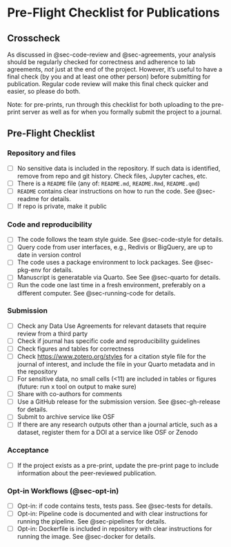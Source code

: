 # Pre-Flight Checklist for Publications {#sec-checklist}

## Crosscheck

As discussed in @sec-code-review and @sec-agreements, your analysis should be regularly checked for correctness and adherence to lab agreements, *not* just at the end of the project. However, it's useful to have a final check (by you and at least one other person) before submitting for publication. Regular code review will make this final check quicker and easier, so please do both.

Note: for pre-prints, run through this checklist for both uploading to the pre-print server as well as for when you formally submit the project to a journal.

## Pre-Flight Checklist

### Repository and files

- [ ] No sensitive data is included in the repository. If such data is identified, remove from repo and git history. Check files, Jupyter caches, etc.
- [ ] There is a `README` file (any of: `README.md`, `README.Rmd`, `README.qmd`)
- [ ] `README` contains clear instructions on how to run the code. See @sec-readme for details.
- [ ] If repo is private, make it public

### Code and reproducibility

- [ ] The code follows the team style guide. See @sec-code-style for details.
- [ ] Query code from user interfaces, e.g., Redivis or BigQuery, are up to date in version control
- [ ] The code uses a package environment to lock packages. See @sec-pkg-env for details.
- [ ] Manuscript is generatable via Quarto. See See @sec-quarto for details.
- [ ] Run the code one last time in a fresh environment, preferably on a different computer. See @sec-running-code for details.

### Submission

- [ ] Check any Data Use Agreements for relevant datasets that require review from a third party
- [ ] Check if journal has specific code and reproducibility guidelines
- [ ] Check figures and tables for correctness
- [ ] Check <https://www.zotero.org/styles> for a citation style file for the journal of interest, and include the file in your Quarto metadata and in the repository
- [ ] For sensitive data, no small cells (<11) are included in tables or figures (future: run x tool on output to make sure)
- [ ] Share with co-authors for comments
- [ ] Use a GitHub release for the submission version. See @sec-gh-release for details.
- [ ] Submit to archive service like OSF
- [ ] If there are any research outputs other than a journal article, such as a dataset, register them for a DOI at a service like OSF or Zenodo

### Acceptance

- [ ] If the project exists as a pre-print, update the pre-print page to include information about the peer-reviewed publication.

### Opt-in Workflows (@sec-opt-in)

- [ ] Opt-in: if code contains tests, tests pass. See @sec-tests for details.
- [ ] Opt-in: Pipeline code is documented and with clear instructions for running the pipeline. See @sec-pipelines for details.
- [ ] Opt-in: Dockerfile is included in repository with clear instructions for running the image. See @sec-docker for details.
